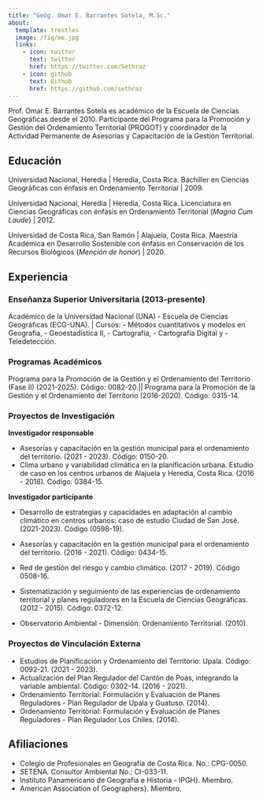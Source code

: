 ```yaml
---
title: "Geóg. Omar E. Barrantes Sotela, M.Sc."
about:
  template: trestles
  image: /fig/me.jpg
  links:
    - icon: twitter
      text: twitter
      href: https://twitter.com/Sethraz
    - icon: github
      text: Github
      href: https://github.com/sethraz
---
```


Prof. Omar E. Barrantes Sotela es académico de la Escuela de Ciencias Geográficas desde el 2010. Participante del Programa para la Promoción y Gestión del Ordenamiento Territorial (PROGOT) y coordinador de la Actividad Permanente de Asesorías y Capacitación de la Gestión Territorial.

## Educación

Universidad Nacional, Heredia | Heredia, Costa Rica.
Bachiller en Ciencias Geográficas con énfasis en Ordenamiento Territorial | 2009.

Universidad Nacional, Heredia | Heredia, Costa Rica.
Licenciatura en Ciencias Geográficas con énfasis en Ordenamiento Territorial (*Magna Cum Laude*) | 2012.


Universidad de Costa Rica, San Ramón | Alajuela, Costa Rica.
Maestría Académica en Desarrollo Sostenible con énfasis en Conservación de los
Recursos Biológicos (*Mención de honor*) | 2020.


## Experiencia

### Enseñanza Superior Universitaria (2013-presente)

Académico de la Universidad Nacional (UNA) - Escuela de Ciencias Geográficas (ECG-UNA). |
Cursos: 
-   Métodos cuantitativos y modelos en Geografía, 
-   Geoestadística II, 
-   Cartografía, 
-   Cartografía Digital y
-   Teledetección.

### Programas Académicos

Programa para la Promoción de la Gestión y el Ordenamiento del Territorio (Fase II) (2021-2025). Código: 0082-20.||
Programa para la Promoción de la Gestión y el Ordenamiento del Territorio (2016-2020). Código: 0315-14.

### Proyectos de Investigación

**Investigador responsable**

-   Asesorías y capacitación en la gestión municipal para el ordenamiento del territorio. (2021 - 2023). Código: 0150-20.
-   Clima urbano y variabilidad climática en la planificación urbana. Estudio de caso en los centros urbanos de Alajuela y Heredia, Costa Rica. (2016 - 2018). Código: 0384-15.

**Investigador participante**

-   Desarrollo de estrategias y capacidades en adaptación al cambio climático en centros urbanos: caso de estudio Ciudad de San José. (2021-2023). Código (0598-19).
-   Asesorías y capacitación en la gestión municipal para el ordenamiento del territorio. (2016 - 2021). Código: 0434-15.

-   Red de gestión del riesgo y cambio climático. (2017 - 2019). Código 0508-16.
-   Sistematización y seguimiento de las experiencias de ordenamiento territorial y planes reguladores en la Escuela de Ciencias Geográficas. (2012 - 2015). Código: 0372-12.
-   Observatorio Ambiental - Dimensión: Ordenamiento Territorial. (2010).

### Proyectos de Vinculación Externa

-   Estudios de Planificación y Ordenamiento del Territorio: Upala. Código: 0092-21. (2021 - 2023).
-   Actualización del Plan Regulador del Cantón de Poás, integrando la variable ambiental. Código: 0302-14. (2016 - 2021).
-   Ordenamiento Territorial: Formulación y Evaluación de Planes Reguladores - Plan Regulador de Upala y Guatuso. (2014).
-   Ordenamiento Territorial: Formulación y Evaluación de Planes Reguladores - Plan Regulador Los Chiles. (2014).

## Afiliaciones


-   Colegio de Profesionales en Geografía de Costa Rica. No.: CPG-0050.
-   SETENA. Consultor Ambiental No.: CI-033-11.
-   Instituto Panamericano de Geografía e Historia - IPGH}. Miembro.
-   American Association of Geographers}. Miembro.

